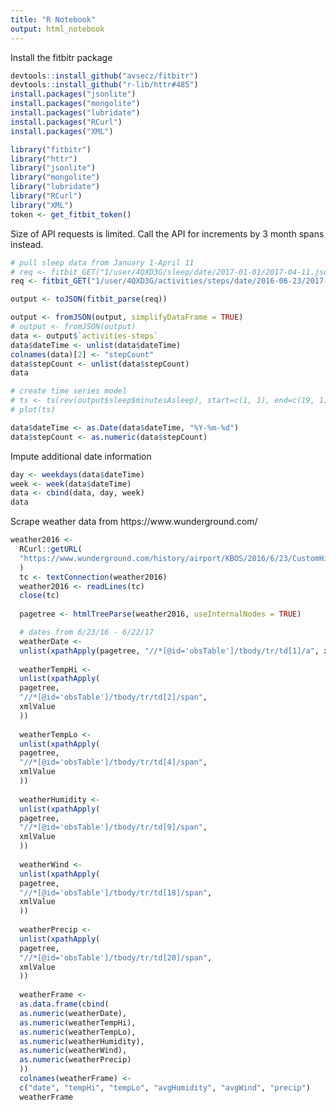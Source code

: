 ```yaml
---
title: "R Notebook"
output: html_notebook
---
```


Install the fitbitr package
```r
devtools::install_github("avsecz/fitbitr")
devtools::install_github("r-lib/httr#485")
install.packages("jsonlite")
install.packages("mongolite")
install.packages("lubridate")
install.packages("RCurl")
install.packages("XML")
```


```r
library("fitbitr")
library("httr")  
library("jsonlite")
library("mongolite")
library("lubridate")
library("RCurl")
library("XML")
token <- get_fitbit_token()
```

Size of API requests is limited. Call the API for increments by 3 month spans instead.
```r
# pull sleep data from January 1-April 11
# req <- fitbit_GET("1/user/4QXD3G/sleep/date/2017-01-01/2017-04-11.json", token = token )
req <- fitbit_GET("1/user/4QXD3G/activities/steps/date/2016-06-23/2017-11-25.json", token = token )

output <- toJSON(fitbit_parse(req))

output <- fromJSON(output, simplifyDataFrame = TRUE)
# output <- fromJSON(output)
data <- output$`activities-steps`
data$dateTime <- unlist(data$dateTime)
colnames(data)[2] <- "stepCount"
data$stepCount <- unlist(data$stepCount)
data

# create time series model
# ts <- ts(rev(output$sleep$minutesAsleep), start=c(1, 1), end=c(19, 1), frequency=1) 
# plot(ts)
```

```r
data$dateTime <- as.Date(data$dateTime, "%Y-%m-%d")
data$stepCount <- as.numeric(data$stepCount)
```

Impute additional date information
```r
day <- weekdays(data$dateTime)
week <- week(data$dateTime)
data <- cbind(data, day, week)
data
```

Scrape weather data from https://www.wunderground.com/
```r
weather2016 <-
  RCurl::getURL(
  "https://www.wunderground.com/history/airport/KBOS/2016/6/23/CustomHistory.html?dayend=22&monthend=6&yearend=2017&req_city=&req_state=&req_statename=&reqdb.zip=&reqdb.magic=&reqdb.wmo="
  )
  tc <- textConnection(weather2016)
  weather2016 <- readLines(tc)
  close(tc)
  
  pagetree <- htmlTreeParse(weather2016, useInternalNodes = TRUE)

  # dates from 6/23/16 - 6/22/17
  weatherDate <-
  unlist(xpathApply(pagetree, "//*[@id='obsTable']/tbody/tr/td[1]/a", xmlValue))
  
  weatherTempHi <-
  unlist(xpathApply(
  pagetree,
  "//*[@id='obsTable']/tbody/tr/td[2]/span",
  xmlValue
  ))
  
  weatherTempLo <-
  unlist(xpathApply(
  pagetree,
  "//*[@id='obsTable']/tbody/tr/td[4]/span",
  xmlValue
  ))
  
  weatherHumidity <-
  unlist(xpathApply(
  pagetree,
  "//*[@id='obsTable']/tbody/tr/td[9]/span",
  xmlValue
  ))
  
  weatherWind <-
  unlist(xpathApply(
  pagetree,
  "//*[@id='obsTable']/tbody/tr/td[18]/span",
  xmlValue
  ))
  
  weatherPrecip <-
  unlist(xpathApply(
  pagetree,
  "//*[@id='obsTable']/tbody/tr/td[20]/span",
  xmlValue
  ))
  
  weatherFrame <-
  as.data.frame(cbind(
  as.numeric(weatherDate),
  as.numeric(weatherTempHi),
  as.numeric(weatherTempLo),
  as.numeric(weatherHumidity),
  as.numeric(weatherWind),
  as.numeric(weatherPrecip)
  ))
  colnames(weatherFrame) <-
  c("date", "tempHi", "tempLo", "avgHumidity", "avgWind", "precip")
  weatherFrame
```







